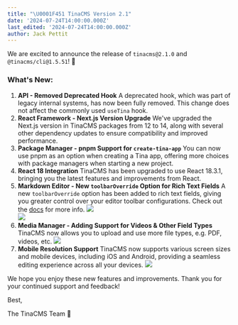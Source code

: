 ```yaml
---
title: "\U0001F451 TinaCMS Version 2.1"
date: '2024-07-24T14:00:00.000Z'
last_edited: '2024-07-24T14:00:00.000Z'
author: Jack Pettit
---
```


We are excited to announce the release of `tinacms@2.1.0` and `@tinacms/cli@1.5.51`! 🚀

### What's New:

1. **API - Removed Deprecated Hook**
   A deprecated hook, which was part of legacy internal systems, has now been fully removed. This change does not affect the commonly used `useTina` hook.
2. **React Framework - Next.js Version Upgrade**
   We've upgraded the Next.js version in TinaCMS packages from 12 to 14, along with several other dependency updates to ensure compatibility and improved performance.
3. **Package Manager - pnpm Support for `create-tina-app`**
   You can now use pnpm as an option when creating a Tina app, offering more choices with package managers when starting a new project.
4. **React 18 Integration**
   TinaCMS has been upgraded to use React 18.3.1, bringing you the latest features and improvements from React.
5. **Markdown Editor - New `toolbarOverride` Option for Rich Text Fields**
   A new `toolbarOverride` option has been added to rich text fields, giving you greater control over your editor toolbar configurations. Check out the [docs](/docs/reference/types/rich-text/) for more info.
   ![](https://res.cloudinary.com/forestry-demo/image/upload/v1721881770/blog-media/2.1/ray-so-export_3_x7baul.png)\
   ![](https://res.cloudinary.com/forestry-demo/image/upload/v1721881650/blog-media/2.1/SCR-20240725-mvmu_gfqxxv.png)
6. **Media Manager - Adding Support for Videos & Other Field Types**
   TinaCMS now allows you to upload and use more file types, e.g. PDF, videos, etc.
   ![](https://res.cloudinary.com/forestry-demo/image/upload/v1721880641/blog-media/2.1/351543729-f4b352d6-83c9-4f13-af38-8faa0e41f993_q8kuz7.png)
7. **Mobile Resolution Support**
   TinaCMS now supports various screen sizes and mobile devices, including iOS and Android, providing a seamless editing experience across all your devices.
   ![](/img/blog/tinacms-2-1-mobile.png)

We hope you enjoy these new features and improvements. Thank you for your continued support and feedback!

Best,

The TinaCMS Team 🦙
